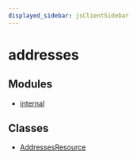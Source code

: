 ```yaml
---
displayed_sidebar: jsClientSidebar
---
```



# addresses

## Modules

- [internal](../addresses/modules/addresses.internal.mdx)

## Classes

- [AddressesResource](../addresses/classes/addresses.AddressesResource.mdx)
